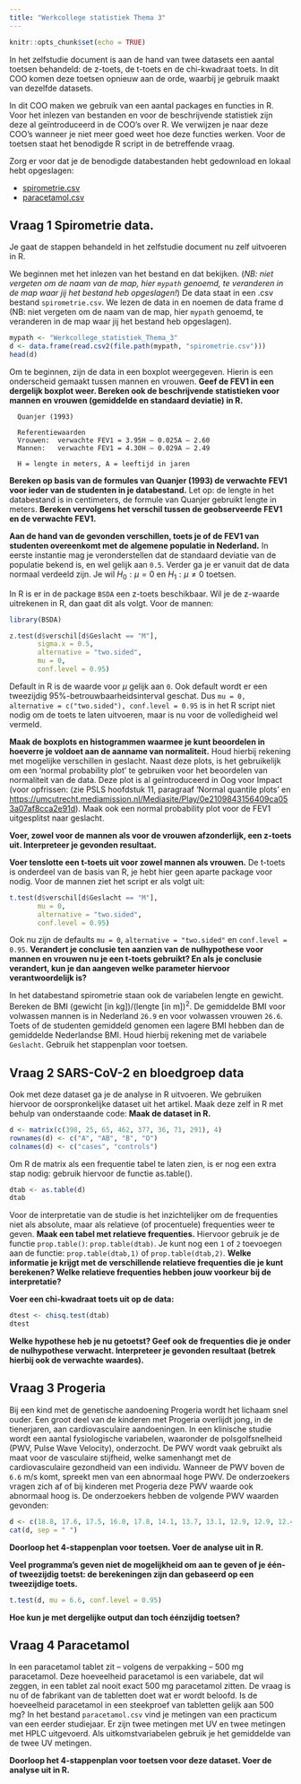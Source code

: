 ```yaml
---
title: "Werkcollege statistiek Thema 3"
---
```


```r
knitr::opts_chunk$set(echo = TRUE)
```

In het zelfstudie document is aan de hand van twee datasets een aantal toetsen behandeld: de z-toets, de t-toets en de chi-kwadraat toets. In dit COO komen deze toetsen opnieuw aan de orde, waarbij je gebruik maakt van dezelfde datasets.

In dit COO maken we gebruik van een aantal packages en functies in R. Voor het inlezen van bestanden en voor de beschrijvende statistiek zijn deze al geïntroduceerd in de COO’s over R. We verwijzen je naar deze COO’s wanneer je niet meer goed weet hoe deze functies werken. Voor de toetsen staat het benodigde R script in de betreffende vraag. 

Zorg er voor dat je de benodigde databestanden hebt gedownload en lokaal hebt opgeslagen:  

* [spirometrie.csv](Werkcollege_statistiek_Thema_3/spirometrie.csv)
* [paracetamol.csv](Werkcollege_statistiek_Thema_3/paracetamol.csv)

## Vraag 1 Spirometrie data.

Je gaat de stappen behandeld in het zelfstudie document nu zelf uitvoeren in R.

We beginnen met het inlezen van het bestand en dat bekijken. (_NB: niet vergeten om de naam van de map, hier `mypath` genoemd, te veranderen in de map waar jij het bestand heb opgeslagen!_) De data staat in een .csv bestand `spirometrie.csv`. We lezen de data in en noemen de data frame d (NB: niet vergeten om de naam van de map, hier `mypath` genoemd, te veranderen in de map waar jij het bestand heb opgeslagen).

```r
mypath <- "Werkcollege_statistiek_Thema_3"
d <- data.frame(read.csv2(file.path(mypath, "spirometrie.csv")))
head(d)
```

Om te beginnen, zijn de data in een boxplot weergegeven. Hierin is een onderscheid gemaakt tussen mannen en vrouwen. **Geef de FEV1 in een dergelijk boxplot weer. Bereken ook de beschrijvende statistieken voor mannen en vrouwen (gemiddelde en standaard deviatie) in R.**

```{}
  Quanjer (1993)

  Referentiewaarden
  Vrouwen: 	verwachte FEV1 = 3.95H – 0.025A – 2.60
  Mannen: 	verwachte FEV1 = 4.30H – 0.029A – 2.49

  H = lengte in meters, A = leeftijd in jaren
```

**Bereken op basis van de formules van Quanjer (1993) de verwachte FEV1 voor ieder van de studenten in je databestand.**
Let op: de lengte in het databestand is in centimeters, de formule van Quanjer gebruikt lengte in meters.
**Bereken vervolgens het verschil tussen de geobserveerde FEV1 en de verwachte FEV1.**

**Aan de hand van de gevonden verschillen, toets je of de FEV1 van studenten overeenkomt met de algemene populatie in Nederland.**
In eerste instantie mag je veronderstellen dat de standaard deviatie van de populatie bekend is, en wel  gelijk aan `0.5`. Verder ga je er vanuit dat de data normaal verdeeld zijn. Je wil $H_0:\mu = 0$ en $H_1:\mu \neq 0$ toetsen.

In R is er in de package `BSDA` een z-toets beschikbaar. Wil je de z-waarde uitrekenen in R, dan gaat dit als volgt. Voor de mannen:

```r
library(BSDA)

z.test(d$verschil[d$Geslacht == "M"],
       sigma.x = 0.5,
       alternative = "two.sided",
       mu = 0,
       conf.level = 0.95)
```

Default in R is de waarde voor $\mu$ gelijk aan `0`. Ook default wordt er een tweezijdig 95%-betrouwbaarheidsinterval geschat. Dus `mu = 0, alternative = c("two.sided"), conf.level = 0.95` is in het R script niet nodig om de toets te laten uitvoeren, maar is nu voor de volledigheid wel vermeld.

**Maak de boxplots en histogrammen waarmee je kunt beoordelen in hoeverre je voldoet aan de aanname van normaliteit.** Houd hierbij rekening met mogelijke verschillen in geslacht. Naast deze plots, is het gebruikelijk om een ‘normal probability plot’ te gebruiken voor het beoordelen van normaliteit van de data. Deze plot is al geïntroduceerd in Oog voor Impact (voor opfrissen: (zie PSLS hoofdstuk 11, paragraaf ‘Normal quantile plots’ en [https://umcutrecht.mediamission.nl/Mediasite/Play/0e2109843156409ca053a07af8cca2e91d](https://umcutrecht.mediamission.nl/Mediasite/Play/0e2109843156409ca053a07af8cca2e91d)). Maak ook een normal probability plot voor de FEV1 uitgesplitst naar geslacht.

**Voer, zowel voor de mannen als voor de vrouwen afzonderlijk, een z-toets uit. Interpreteer je gevonden resultaat.**

**Voer tenslotte een t-toets uit voor zowel mannen als vrouwen.** De t-toets is onderdeel van de basis van R, je hebt hier geen aparte package voor nodig. Voor de mannen ziet het script er als volgt uit:

```r
t.test(d$verschil[d$Geslacht == "M"],
       mu = 0,
       alternative = "two.sided",
       conf.level = 0.95)
```

Ook nu zijn de defaults `mu = 0`, `alternative = "two.sided"` en `conf.level = 0.95`.
**Verandert je conclusie ten aanzien van de nulhypothese voor mannen en vrouwen nu je een t-toets gebruikt? En als je conclusie verandert, kun je dan aangeven welke parameter hiervoor verantwoordelijk is?**

In het databestand spirometrie staan ook de variabelen lengte en gewicht. Bereken de BMI (gewicht [in kg])/(lengte [in m])$^2$. De gemiddelde BMI voor volwassen mannen is in Nederland `26.9` en voor volwassen vrouwen `26.6`. Toets of de studenten gemiddeld genomen een lagere BMI hebben dan de gemiddelde Nederlandse BMI. Houd hierbij rekening met de variabele `Geslacht`. Gebruik het stappenplan voor toetsen.

## Vraag 2 SARS-CoV-2 en bloedgroep data

Ook met deze dataset ga je de analyse in R uitvoeren. We gebruiken hiervoor de oorspronkelijke dataset uit het artikel. Maak deze zelf in R met behulp van onderstaande code: **Maak de dataset in R.**

```r
d <- matrix(c(398, 25, 65, 462, 377, 36, 71, 291), 4)
rownames(d) <- c("A", "AB", "B", "O")
colnames(d) <- c("cases", "controls")
```

Om R de matrix als een frequentie tabel te laten zien, is er nog een extra stap nodig: gebruik hiervoor de functie as.table().

```r
dtab <- as.table(d)
dtab
```

Voor de interpretatie van de studie is het inzichtelijker om de frequenties niet als absolute, maar als relatieve (of procentuele) frequenties weer te geven. **Maak een tabel met relatieve frequenties.** Hiervoor gebruik je de functie `prop.table()`: `prop.table(dtab)`. Je kunt nog een `1` of `2` toevoegen aan de functie: `prop.table(dtab,1)` of `prop.table(dtab,2)`. **Welke informatie je krijgt met de verschillende relatieve frequenties die je kunt berekenen? Welke relatieve frequenties hebben jouw voorkeur bij de interpretatie?**

**Voer een chi-kwadraat toets uit op de data:**

```r
dtest <- chisq.test(dtab)
dtest
```

**Welke hypothese heb je nu getoetst? Geef ook de frequenties die je onder de nulhypothese verwacht. Interpreteer je gevonden resultaat (betrek hierbij ook de verwachte waardes).**


## Vraag 3 Progeria

Bij een kind met de genetische aandoening Progeria wordt het lichaam snel ouder. Een groot deel van de kinderen met Progeria overlijdt jong, in de tienerjaren, aan cardiovasculaire aandoeningen. In een klinische studie wordt een aantal fysiologische variabelen, waaronder de polsgolfsnelheid (PWV, Pulse Wave Velocity), onderzocht. De PWV wordt vaak gebruikt als maat voor de vasculaire stijfheid, welke samenhangt met de cardiovasculaire gezondheid van een individu. Wanneer de PWV boven de `6.6` m/s komt, spreekt men van een abnormaal hoge PWV. De onderzoekers vragen zich af of bij kinderen met Progeria deze PWV waarde ook abnormaal hoog is. De onderzoekers hebben de volgende PWV waarden gevonden:

```r
d <- c(18.8, 17.6, 17.5, 16.0, 17.8, 14.1, 13.7, 13.1, 12.9, 12.9, 12.4, 10.1, 9.3, 9.1, 8.3, 8.3, 7.9, 7.2)
cat(d, sep = " ")
```

**Doorloop het 4-stappenplan voor toetsen. Voer de analyse uit in R.**

**Veel programma’s geven niet de mogelijkheid om aan te geven of je één- of tweezijdig toetst: de berekeningen zijn dan gebaseerd op een tweezijdige toets.**

```r
t.test(d, mu = 6.6, conf.level = 0.95)
```

**Hoe kun je met dergelijke output dan toch éénzijdig toetsen?**

## Vraag 4 Paracetamol

In een paracetamol tablet zit – volgens de verpakking – 500 mg paracetamol. Deze hoeveelheid paracetamol is een variabele, dat wil zeggen, in een tablet zal nooit exact 500 mg paracetamol zitten. De vraag is nu of de fabrikant van de tabletten doet wat er wordt beloofd. Is de hoeveelheid paracetamol in een steekproef van tabletten gelijk aan 500 mg? In  het bestand `paracetamol.csv` vind je metingen van een practicum van een eerder studiejaar. Er zijn twee metingen met UV en twee metingen met HPLC uitgevoerd. Als uitkomstvariabelen gebruik je het gemiddelde van de twee UV metingen.

**Doorloop het 4-stappenplan voor toetsen voor deze dataset. Voer de analyse uit in R.**